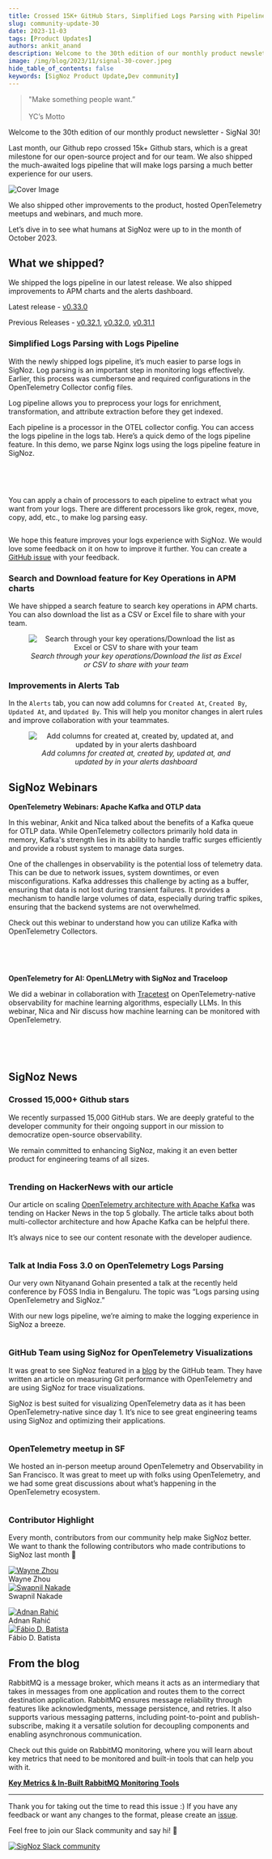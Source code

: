 ```yaml
---
title: Crossed 15K+ GitHub Stars, Simplified Logs Parsing with Pipelines & Trending on Hacker News - SigNal 30
slug: community-update-30
date: 2023-11-03
tags: [Product Updates]
authors: ankit_anand
description: Welcome to the 30th edition of our monthly product newsletter - SigNal 30! Last month, our Github repo crossed 15k+ Github stars, which is a great milestone for our open-source project and for our team. We also shipped the much-awaited logs pipeline that will make logs parsing a much better experience for our users...
image: /img/blog/2023/11/signal-30-cover.jpeg
hide_table_of_contents: false
keywords: [SigNoz Product Update,Dev community]
---
```



<head>
  <link rel="canonical" href="https://signoz.io/blog/community-update-30/"/>
</head>

> "Make something people want.” <br></br>
> YC’s Motto

Welcome to the 30th edition of our monthly product newsletter - SigNal 30!

Last month, our Github repo crossed 15k+ Github stars, which is a great milestone for our open-source project and for our team. We also shipped the much-awaited logs pipeline that will make logs parsing a much better experience for our users.



![Cover Image](/img/blog/2023/11/signal-30-cover.webp)

We also shipped other improvements to the product, hosted OpenTelemetry meetups and webinars, and much more.

Let’s dive in to see what humans at SigNoz were up to in the month of October 2023.

## What we shipped?

We shipped the logs pipeline in our latest release. We also shipped improvements to APM charts and the alerts dashboard.

Latest release - <a href = "https://github.com/SigNoz/signoz/releases/tag/v0.33.0" rel="noopener noreferrer nofollow" target="_blank" >v0.33.0</a>

Previous Releases - <a href = "https://github.com/SigNoz/signoz/releases/tag/v0.32.1" rel="noopener noreferrer nofollow" target="_blank" >v0.32.1</a>, <a href = "https://github.com/SigNoz/signoz/releases/tag/v0.32.0" rel="noopener noreferrer nofollow" target="_blank" >v0.32.0</a>, <a href = "https://github.com/SigNoz/signoz/releases/tag/v0.31.1" rel="noopener noreferrer nofollow" target="_blank" >v0.31.1</a>

### Simplified Logs Parsing with Logs Pipeline

With the newly shipped logs pipeline, it’s much easier to parse logs in SigNoz. Log parsing is an important step in monitoring logs effectively. Earlier, this process was cumbersome and required configurations in the OpenTelemetry Collector config files.

Log pipeline allows you to preprocess your logs for enrichment, transformation, and attribute extraction before they get indexed.

Each pipeline is a processor in the OTEL collector config. You can access the logs pipeline in the logs tab. Here’s a quick demo of the logs pipeline feature. In this demo, we parse Nginx logs using the logs pipeline feature in SigNoz.

<p>&nbsp;</p>

<LiteYoutubeEmbed id="OneENGNmLd0" mute={false} />

<p>&nbsp;</p>

You can apply a chain of processors to each pipeline to extract what you want from your logs. There are different processors like grok, regex, move, copy, add, etc., to make log parsing easy.

<figure data-zoomable align='center'>
    <img src="/img/blog/2023/11/signal_30_log_parsers.webp" alt=""/>
    <figcaption><i></i></figcaption>
</figure>

We hope this feature improves your logs experience with SigNoz. We would love some feedback on it on how to improve it further. You can create a <a href = "https://github.com/SigNoz/signoz/issues" rel="noopener noreferrer nofollow" target="_blank" >GitHub issue</a> with your feedback.

### Search and Download feature for Key Operations in APM charts

We have shipped a search feature to search key operations in APM charts. You can also download the list as a CSV or Excel file to share with your team.

<figure data-zoomable align='center'>
    <img src="/img/blog/2023/11/signal_30_search.webp" alt="Search through your key operations/Download the list as Excel or CSV to share with your team"/>
    <figcaption><i>Search through your key operations/Download the list as Excel or CSV to share with your team</i></figcaption>
</figure>

### Improvements in Alerts Tab

In the `Alerts` tab, you can now add columns for `Created At`, `Created By`, `Updated At`, and `Updated By`. This will help you monitor changes in alert rules and improve collaboration with your teammates.

<figure data-zoomable align='center'>
    <img src="/img/blog/2023/11/signal_30_alert.webp" alt="Add columns for created at, created by, updated at, and updated by in your alerts dashboard"/>
    <figcaption><i>Add columns for created at, created by, updated at, and updated by in your alerts dashboard</i></figcaption>
</figure>

## SigNoz Webinars

**OpenTelemetry Webinars: Apache Kafka and OTLP data**

In this webinar, Ankit and Nica talked about the benefits of a Kafka queue for OTLP data. While OpenTelemetry collectors primarily hold data in memory, Kafka's strength lies in its ability to handle traffic surges efficiently and provide a robust system to manage data surges.

One of the challenges in observability is the potential loss of telemetry data. This can be due to network issues, system downtimes, or even misconfigurations. Kafka addresses this challenge by acting as a buffer, ensuring that data is not lost during transient failures. It provides a mechanism to handle large volumes of data, especially during traffic spikes, ensuring that the backend systems are not overwhelmed.

Check out this webinar to understand how you can utilize Kafka with OpenTelemetry Collectors.

<p>&nbsp;</p>

<LiteYoutubeEmbed id="t26VEXsjNF4" mute={false} />

<p>&nbsp;</p>

**OpenTelemetry for AI: OpenLLMetry with SigNoz and Traceloop**

We did a webinar in collaboration with <a href = "https://tracetest.io" rel="noopener noreferrer nofollow" target="_blank" >Tracetest</a> on OpenTelemetry-native observability for machine learning algorithms, especially LLMs. In this webinar, Nica and Nir discuss how machine learning can be monitored with OpenTelemetry.

<p>&nbsp;</p>

<LiteYoutubeEmbed id="feKopGAlKtc" mute={false} />

<p>&nbsp;</p>

## SigNoz News

### Crossed 15,000+ Github stars

We recently surpassed 15,000 GitHub stars. We are deeply grateful to the developer community for their ongoing support in our mission to democratize open-source observability.

We remain committed to enhancing SigNoz, making it an even better product for engineering teams of all sizes.

<figure data-zoomable align='center'>
    <img src="/img/blog/2023/11/signal_30_15k.webp" alt=""/>
    <figcaption><i></i></figcaption>
</figure>

### Trending on HackerNews with our article

Our article on scaling [OpenTelemetry architecture with Apache Kafka](https://signoz.io/blog/maximizing-scalability-apache-kafka-and-opentelemetry/) was tending on Hacker News in the top 5 globally. The article talks about both multi-collector architecture and how Apache Kafka can be helpful there.

It’s always nice to see our content resonate with the developer audience.

<figure data-zoomable align='center'>
    <img src="/img/blog/2023/11/signal_30_HN.webp" alt=""/>
    <figcaption><i></i></figcaption>
</figure>

### Talk at India Foss 3.0 on OpenTelemetry Logs Parsing

Our very own Nityanand Gohain presented a talk at the recently held conference by FOSS India in Bengaluru. The topic was “Logs parsing using OpenTelemetry and SigNoz.”

With our new logs pipeline, we’re aiming to make the logging experience in SigNoz a breeze.

<figure data-zoomable align='center'>
    <img src="/img/blog/2023/11/signal_30_talk.webp" alt=""/>
    <figcaption><i></i></figcaption>
</figure>

### GitHub Team using SigNoz for OpenTelemetry Visualizations

It was great to see SigNoz featured in a <a href = "https://github.blog/2023-10-16-measuring-git-performance-with-opentelemetry" rel="noopener noreferrer nofollow" target="_blank" >blog</a> by the GitHub team. They have written an article on measuring Git performance with OpenTelemetry and are using SigNoz for trace visualizations.

SigNoz is best suited for visualizing OpenTelemetry data as it has been OpenTelemetry-native since day 1. It’s nice to see great engineering teams using SigNoz and optimizing their applications.

<figure data-zoomable align='center'>
    <img src="/img/blog/2023/11/signal_30_github.webp" alt=""/>
    <figcaption><i></i></figcaption>
</figure>

### OpenTelemetry meetup in SF

We hosted an in-person meetup around OpenTelemetry and Observability in San Francisco. It was great to meet up with folks using OpenTelemetry, and we had some great discussions about what’s happening in the OpenTelemetry ecosystem.

<figure data-zoomable align='center'>
    <img src="/img/blog/2023/11/signal_30_SF_meet.webp" alt=""/>
    <figcaption><i></i></figcaption>
</figure>

### Contributor Highlight

Every month, contributors from our community help make SigNoz better. We want to thank the following contributors who made contributions to SigNoz last month 🤗

<div class="row">
    <div class="col col--6">
      <div class="avatar">
      <a
         class="avatar__photo-link avatar__photo avatar__photo--lg"
         href="https://github.com/wayne666"
      >
         <img
            alt="Wayne Zhou"
            src="https://avatars.githubusercontent.com/u/5220371?v=4"
         />
      </a>
      <div class="avatar__intro">
         <div class="avatar__name">Wayne Zhou</div>
         <small class="avatar__subtitle">
         </small>
      </div>
      </div>
   </div>
    <div class="col col--6">
      <div class="avatar">
      <a
         class="avatar__photo-link avatar__photo avatar__photo--lg"
         href="https://github.com/swagftw"
      >
         <img
            alt="Swapnil Nakade"
            src="https://avatars.githubusercontent.com/u/46112765?v=4"
         />
      </a>
      <div class="avatar__intro">
         <div class="avatar__name">Swapnil Nakade</div>
         <small class="avatar__subtitle">
         </small>
      </div>
      </div>
   </div>
</div>

<p></p>

<div class="row">
    <div class="col col--6">
      <div class="avatar">
      <a
         class="avatar__photo-link avatar__photo avatar__photo--lg"
         href="https://github.com/adnanrahic"
      >
         <img
            alt="Adnan Rahić"
            src="https://avatars.githubusercontent.com/u/15029531?v=4"
         />
      </a>
      <div class="avatar__intro">
         <div class="avatar__name">Adnan Rahić</div>
         <small class="avatar__subtitle">
         </small>
      </div>
      </div>
   </div>
    <div class="col col--6">
      <div class="avatar">
      <a
         class="avatar__photo-link avatar__photo avatar__photo--lg"
         href="https://github.com/fabiob"
      >
         <img
            alt="Fábio D. Batista"
            src="https://avatars.githubusercontent.com/u/140875?v=4"
         />
      </a>
      <div class="avatar__intro">
         <div class="avatar__name">Fábio D. Batista</div>
         <small class="avatar__subtitle">
         </small>
      </div>
      </div>
   </div>
</div>

<p></p>

## From the blog

RabbitMQ is a message broker, which means it acts as an intermediary that takes in messages from one application and routes them to the correct destination application. RabbitMQ ensures message reliability through features like acknowledgments, message persistence, and retries. It also supports various messaging patterns, including point-to-point and publish-subscribe, making it a versatile solution for decoupling components and enabling asynchronous communication.

Check out this guide on RabbitMQ monitoring, where you will learn about key metrics that need to be monitored and built-in tools that can help you with it.

**[Key Metrics & In-Built RabbitMQ Monitoring Tools](https://signoz.io/blog/rabbitmq-monitoring/)**

---

Thank you for taking out the time to read this issue :) If you have any feedback or want any changes to the format, please create an <a href = "https://github.com/SigNoz/signoz/issues" rel="noopener noreferrer nofollow" target="_blank" >issue</a>.

Feel free to join our Slack community and say hi! 👋

[![SigNoz Slack community](/img/blog/common/join_slack_cta.webp)](https://signoz.io/slack)
